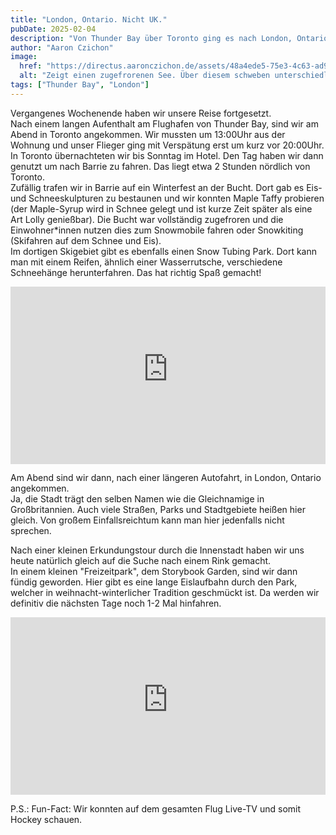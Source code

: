 ```yaml
---
title: "London, Ontario. Nicht UK."
pubDate: 2025-02-04
description: "Von Thunder Bay über Toronto ging es nach London, Ontario."
author: "Aaron Czichon"
image:
  href: "https://directus.aaronczichon.de/assets/48a4ede5-75e3-4c63-ad9f-6a3af0ddbe7d.jpg?quality=70&width=1600"
  alt: "Zeigt einen zugefrorenen See. Über diesem schweben unterschiedliche Drachenfiguren. Dahinter ist eine Stadt mit Wohnhäusern zu sehen. Einige Menschen stehen auf dem See."
tags: ["Thunder Bay", "London"]
---
```



Vergangenes Wochenende haben wir unsere Reise fortgesetzt.   
Nach einem langen Aufenthalt am Flughafen von Thunder Bay, sind wir am Abend in Toronto angekommen. Wir mussten um 13:00Uhr aus der Wohnung und unser Flieger ging mit Verspätung erst um kurz vor 20:00Uhr.   
In Toronto übernachteten wir bis Sonntag im Hotel. Den Tag haben wir dann genutzt um nach Barrie zu fahren. Das liegt etwa 2 Stunden nördlich von Toronto.   
Zufällig trafen wir in Barrie auf ein Winterfest an der Bucht. Dort gab es Eis- und Schneeskulpturen zu bestaunen und wir konnten Maple Taffy probieren (der Maple-Syrup wird in Schnee gelegt und ist kurze Zeit später als eine Art Lolly genießbar). Die Bucht war vollständig zugefroren und die Einwohner\*innen nutzen dies zum Snowmobile fahren oder Snowkiting (Skifahren auf dem Schnee und Eis).    
Im dortigen Skigebiet gibt es ebenfalls einen Snow Tubing Park. Dort kann man mit einem Reifen, ähnlich einer Wasserrutsche, verschiedene Schneehänge herunterfahren. Das hat richtig Spaß gemacht!

<div style="position: relative; padding-top: 56.25%;">
  <iframe
    src="https://customer-rnx58v5rm01lsk0m.cloudflarestream.com/2389a43a94114b86316ef2700b161986/iframe?poster=https%3A%2F%2Fcustomer-rnx58v5rm01lsk0m.cloudflarestream.com%2F2389a43a94114b86316ef2700b161986%2Fthumbnails%2Fthumbnail.jpg%3Ftime%3D%26height%3D600"
    loading="lazy"
    style="border: none; position: absolute; top: 0; left: 0; height: 100%; width: 100%;"
    allow="accelerometer; gyroscope; autoplay; encrypted-media; picture-in-picture;"
    allowfullscreen="true"
  ></iframe>
</div>

Am Abend sind wir dann, nach einer längeren Autofahrt, in London, Ontario angekommen.   
Ja, die Stadt trägt den selben Namen wie die Gleichnamige in Großbritannien. Auch viele Straßen, Parks und Stadtgebiete heißen hier gleich. Von großem Einfallsreichtum kann man hier jedenfalls nicht sprechen.  

<DirectusGallery folderName="59 London, Ontario" />

Nach einer kleinen Erkundungstour durch die Innenstadt haben wir uns heute natürlich gleich auf die Suche nach einem Rink gemacht.   
In einem kleinen "Freizeitpark", dem Storybook Garden, sind wir dann fündig geworden. Hier gibt es eine lange Eislaufbahn durch den Park, welcher in weihnacht-winterlicher Tradition geschmückt ist. Da werden wir definitiv die nächsten Tage noch 1-2 Mal hinfahren.

<div style="position: relative; padding-top: 56.25%;">
  <iframe
    src="https://customer-rnx58v5rm01lsk0m.cloudflarestream.com/2c83a66b6f165b1863ab5cd86c6bd2df/iframe?poster=https%3A%2F%2Fcustomer-rnx58v5rm01lsk0m.cloudflarestream.com%2F2c83a66b6f165b1863ab5cd86c6bd2df%2Fthumbnails%2Fthumbnail.jpg%3Ftime%3D%26height%3D600"
    loading="lazy"
    style="border: none; position: absolute; top: 0; left: 0; height: 100%; width: 100%;"
    allow="accelerometer; gyroscope; autoplay; encrypted-media; picture-in-picture;"
    allowfullscreen="true"
  ></iframe>
</div>

P.S.: Fun-Fact: Wir konnten auf dem gesamten Flug Live-TV und somit Hockey schauen.